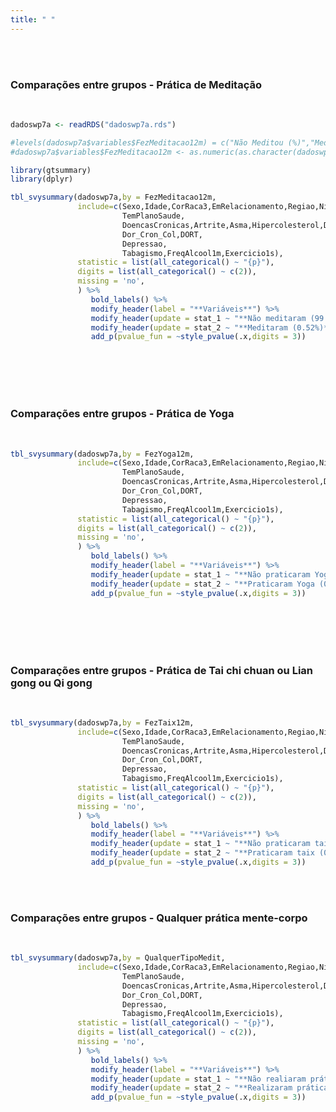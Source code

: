 ```yaml
---
title: " "
---
```


<br/><br/>

### Comparações entre grupos - Prática de Meditação
<br/>

```r

dadoswp7a <- readRDS("dadoswp7a.rds")

#levels(dadoswp7a$variables$FezMeditacao12m) = c("Não Meditou (%)","Meditou (%)")
#dadoswp7a$variables$FezMeditacao12m <- as.numeric(as.character(dadoswp7a$variables$FezMeditacao12m))

library(gtsummary)
library(dplyr)

tbl_svysummary(dadoswp7a,by = FezMeditacao12m,
               include=c(Sexo,Idade,CorRaca3,EmRelacionamento,Regiao,NivelEducacional,RendaFamiliarPc,
                         TemPlanoSaude,
                         DoencasCronicas,Artrite,Asma,Hipercolesterol,Diabetes,Hipertensao,InsRenCronica,DoenCronPul,
                         Dor_Cron_Col,DORT,
                         Depressao,
                         Tabagismo,FreqAlcool1m,Exercicio1s),
               statistic = list(all_categorical() ~ "{p}"),
               digits = list(all_categorical() ~ c(2)),
               missing = 'no',
               ) %>%
                  bold_labels() %>%
                  modify_header(label = "**Variáveis**") %>%
                  modify_header(update = stat_1 ~ "**Não meditaram (99.48%)**") %>%
                  modify_header(update = stat_2 ~ "**Meditaram (0.52%)**") %>%
                  add_p(pvalue_fun = ~style_pvalue(.x,digits = 3))

```


<br/><br/><br/><br/>


### Comparações entre grupos - Prática de Yoga
<br/>

```r

tbl_svysummary(dadoswp7a,by = FezYoga12m,
               include=c(Sexo,Idade,CorRaca3,EmRelacionamento,Regiao,NivelEducacional,RendaFamiliarPc,
                         TemPlanoSaude,
                         DoencasCronicas,Artrite,Asma,Hipercolesterol,Diabetes,Hipertensao,InsRenCronica,DoenCronPul,
                         Dor_Cron_Col,DORT,
                         Depressao,
                         Tabagismo,FreqAlcool1m,Exercicio1s),
               statistic = list(all_categorical() ~ "{p}"),
               digits = list(all_categorical() ~ c(2)),
               missing = 'no',
               ) %>%
                  bold_labels() %>%
                  modify_header(label = "**Variáveis**") %>%
                  modify_header(update = stat_1 ~ "**Não praticaram Yoga (99.65%)**") %>%
                  modify_header(update = stat_2 ~ "**Praticaram Yoga (0.35%)**") %>%
                  add_p(pvalue_fun = ~style_pvalue(.x,digits = 3))

```


<br/><br/><br/><br/>

### Comparações entre grupos - Prática de Tai chi chuan ou Lian gong ou Qi gong
<br/>

```r

tbl_svysummary(dadoswp7a,by = FezTaix12m,
               include=c(Sexo,Idade,CorRaca3,EmRelacionamento,Regiao,NivelEducacional,RendaFamiliarPc,
                         TemPlanoSaude,
                         DoencasCronicas,Artrite,Asma,Hipercolesterol,Diabetes,Hipertensao,InsRenCronica,DoenCronPul,
                         Dor_Cron_Col,DORT,
                         Depressao,
                         Tabagismo,FreqAlcool1m,Exercicio1s),
               statistic = list(all_categorical() ~ "{p}"),
               digits = list(all_categorical() ~ c(2)),
               missing = 'no',
               ) %>%
                  bold_labels() %>%
                  modify_header(label = "**Variáveis**") %>%
                  modify_header(update = stat_1 ~ "**Não praticaram taix (99.96%)**") %>%
                  modify_header(update = stat_2 ~ "**Praticaram taix (0.04%)**") %>%
                  add_p(pvalue_fun = ~style_pvalue(.x,digits = 3))

```

<br/><br/>

### Comparações entre grupos - Qualquer prática mente-corpo
<br/>

```r

tbl_svysummary(dadoswp7a,by = QualquerTipoMedit,
               include=c(Sexo,Idade,CorRaca3,EmRelacionamento,Regiao,NivelEducacional,RendaFamiliarPc,
                         TemPlanoSaude,
                         DoencasCronicas,Artrite,Asma,Hipercolesterol,Diabetes,Hipertensao,InsRenCronica,DoenCronPul,
                         Dor_Cron_Col,DORT,
                         Depressao,
                         Tabagismo,FreqAlcool1m,Exercicio1s),
               statistic = list(all_categorical() ~ "{p}"),
               digits = list(all_categorical() ~ c(2)),
               missing = 'no',
               ) %>%
                  bold_labels() %>%
                  modify_header(label = "**Variáveis**") %>%
                  modify_header(update = stat_1 ~ "**Não realiaram práticas mente-corpo (99.29%)**") %>%
                  modify_header(update = stat_2 ~ "**Realizaram práticas mente-corpo (0.71%)**") %>%
                  add_p(pvalue_fun = ~style_pvalue(.x,digits = 3))

```
